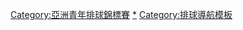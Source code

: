 {{Navbox
| name  = 亞洲青年排球錦標賽
| title = [[亞洲青年排球錦標賽]]
|listclass = hlist
| state = {{{state|}}}
| group1= 男子
|list1=
* [[1980年亞洲青年男子排球錦標賽|1980 首爾]]
* [[1984年亞洲青年男子排球錦標賽|1984 利雅德]]
* [[1986年亞洲青年男子排球錦標賽|1986 曼谷]]
* [[1988年亞洲青年男子排球錦標賽|1988 雅加達]]
* [[1990年亞洲青年男子排球錦標賽|1990 曼谷]]
* [[1992年亞洲青年男子排球錦標賽|1992 德黑蘭]]
* [[1994年亞洲青年男子排球錦標賽|1994 杜哈]]
* [[1996年亞洲青年男子排球錦標賽|1996 胡志明市]]
* [[1998年亞洲青年男子排球錦標賽|1998 德黑蘭]]
* [[2000年亞洲青年男子排球錦標賽|2000 德黑蘭]]
* [[2002年亞洲青年男子排球錦標賽|2002 德黑蘭]]
* [[2004年亞洲青年男子排球錦標賽|2004 杜哈]]
* [[2006年亞洲青年男子排球錦標賽|2006 德黑蘭]]
* [[2008年亞洲青年男子排球錦標賽|2008 德黑蘭]]
* [[2010年亞洲青年男子排球錦標賽|2010 佛統]]
* [[2012年亞洲青年男子排球錦標賽|2012 烏爾米耶]]
* [[2014年亞洲青年男子排球錦標賽|2014 麥納瑪]]
* [[2016年亞洲青年男子排球錦標賽|2016 高雄市]]

| group2= 女子
|list2=
* [[1980年亞洲青年女子排球錦標賽|1980 首爾]]
* [[1984年亞洲青年女子排球錦標賽|1984 坎培拉]]
* [[1986年亞洲青年女子排球錦標賽|1986 曼谷]]
* [[1988年亞洲青年女子排球錦標賽|1988 雅加達]]
* [[1990年亞洲青年女子排球錦標賽|1990 清邁]]
* [[1992年亞洲青年女子排球錦標賽|1992 吉隆坡]]
* [[1994年亞洲青年女子排球錦標賽|1994 馬尼拉]]
* [[1996年亞洲青年女子排球錦標賽|1996 清邁]]
* [[1998年亞洲青年女子排球錦標賽|1998 噹府]]
* [[2000年亞洲青年女子排球錦標賽|2000 拉牛板]]
* [[2002年亞洲青年女子排球錦標賽|2002 胡志明市]]
* [[2004年亞洲青年女子排球錦標賽|2004 可倫坡]]
* [[2006年亞洲青年女子排球錦標賽|2006 呵叻]]
* [[2008年亞洲青年女子排球錦標賽|2008 台北市]]
* [[2010年亞洲青年女子排球錦標賽|2010 胡志明市]]
* [[2012年亞洲青年女子排球錦標賽|2012 佛統]]
* [[2014年亞洲青年女子排球錦標賽|2014 台北市]]
* [[2016年亞洲青年女子排球錦標賽|2016 呵叻]]

}}
</div></div><includeonly>[[Category:亞洲青年排球錦標賽‎]]</includeonly>
<noinclude>
{{collapsible option}}
[[Category:亞洲青年排球錦標賽|*]]
[[Category:排球導航模板]]
</noinclude>